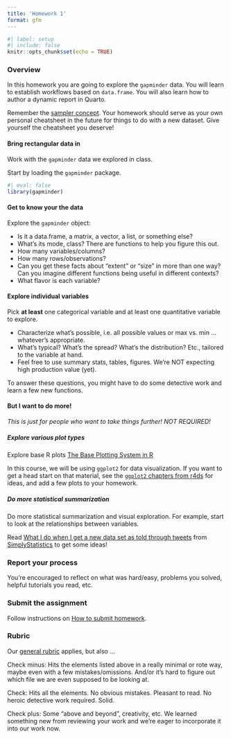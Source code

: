 ```yaml
---
title: 'Homework 1'
format: gfm
---
```


```r
#| label: setup
#| include: false
knitr::opts_chunk$set(echo = TRUE)
```

### Overview

In this homework you are going to explore the `gapminder` data. You will learn to establish workflows based on `data.frame`. You will also learn how to author a dynamic report in Quarto.

Remember the [sampler concept](http://en.wikipedia.org/wiki/Sampler_(needlework)). Your homework should serve as your own personal cheatsheet in the future for things to do with a new dataset. Give yourself the cheatsheet you deserve!

#### Bring rectangular data in

Work with the `gapminder` data we explored in class. 

Start by loading the `gapminder` package.

```r
#| eval: false
library(gapminder)

```

#### Get to know your the data

Explore the `gapminder` object:

  * Is it a data.frame, a matrix, a vector, a list, or something else?
  * What's its mode, class? There are functions to help you figure this out. 
  * How many variables/columns?
  * How many rows/observations?
  * Can you get these facts about "extent" or "size" in more than one way? Can you imagine different functions being useful in different contexts?
  * What flavor is each variable?
  
#### Explore individual variables

Pick __at least__ one categorical variable and at least one quantitative variable to explore.

  * Characterize what's possible, i.e. all possible values or max vs. min ... whatever's appropriate.
  * What's typical? What's the spread? What's the distribution? Etc., tailored to the variable at hand.
  * Feel free to use summary stats, tables, figures. We're NOT expecting high production value (yet).
  
To answer these questions, you might have to do some detective work and learn a few new functions.
  
#### But I want to do more!

*This is just for people who want to take things further! NOT REQUIRED!*

##### Explore various plot types

Explore base R plots [The Base Plotting System in R](https://bookdown.org/rdpeng/exdata/the-base-plotting-system-1.html)

In this course, we will be using `ggplot2` for data visualization. If you want to get a head start on that material, see the [`ggplot2` chapters from r4ds](https://r4ds.hadley.nz/visualize) for ideas, and add a few plots to your homework. 


##### Do more statistical summarization

Do more statistical summarization and visual exploration. For example, start to look at the relationships between variables.

Read [What I do when I get a new data set as told through tweets](https://simplystatistics.org/posts/2014-06-13-what-i-do-when-i-get-a-new-data-set-as-told-through-tweets/) from [SimplyStatistics](http://simplystatistics.org) to get some ideas!
  
### Report your process

You're encouraged to reflect on what was hard/easy, problems you solved, helpful tutorials you read, etc.

### Submit the assignment

Follow instructions on [How to submit homework](general-rubric.md).

### Rubric

Our [general rubric](general-rubric.md) applies, but also ...

Check minus: Hits the elements listed above in a really minimal or rote way, maybe even with a few mistakes/omissions. And/or it's hard to figure out which file we are even supposed to be looking at.

Check: Hits all the elements. No obvious mistakes. Pleasant to read. No heroic detective work required. Solid.

Check plus: Some "above and beyond", creativity, etc. We learned something new from reviewing your work and we're eager to incorporate it into our work now.
